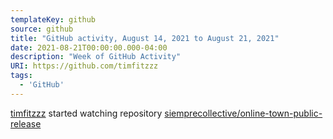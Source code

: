 ---
templateKey: github
source: github
title: "GitHub activity, August 14, 2021 to August 21, 2021"
date: 2021-08-21T00:00:00.000-04:00
description: "Week of GitHub Activity"
URI: https://github.com/timfitzzz
tags: 
  - 'GitHub'
---

[timfitzzz](https://github.com/timfitzzz) started watching repository [siemprecollective/online-town-public-release](https://github.com/siemprecollective/online-town-public-release)  

